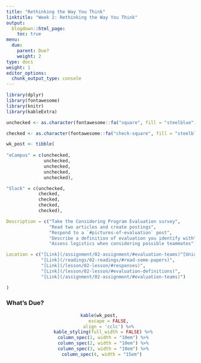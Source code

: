 ```yaml
---
title: "Rethinking the Way You Think"
linktitle: "Week 2: Rethinking the Way You Think"
output:
  blogdown::html_page:
    toc: true
menu:
  due:
    parent: Due?
    weight: 2
type: docs
weight: 1
editor_options: 
  chunk_output_type: console
---
```


```r
library(dplyr)
library(fontawesome)
library(knitr)
library(kableExtra)
```

```r
unchecked <- as.character(fontawesome::fa("square", fill = "steelblue"))

checked <- as.character(fontawesome::fa("check-square", fill = "steelblue"))

wk_post <- tibble(
  
"eCampus" = c(unchecked, 
              unchecked, 
              unchecked,
              unchecked,
              unchecked),

"Slack" = c(unchecked,
            checked,
            checked,
            checked,
            checked),

Description = c("Take the Considering Program Evaluation survey",
                "Read two articles and create postings",
                "Respond to a `#pictures-of-evaluation` post",
                "Describe a definition of evaluation you identify with",
                "Assess logistics when considering possible teammates"),

Location = c("[Link](/assignment/02-assignment/#evaluation-teams)^[Unique link sent to your WVU Mix e-mail account.]",
             "[Link](/readings/02-readings/#read-some-papers)",
             "[Link](/lesson/02-lesson/#responses)",
             "[Link](/lesson/02-lesson/#evaluation-definitions)",
             "[Link](/assignment/02-assignment/#evaluation-teams)")

)
```

### What's Due?
<center>
```r
kable(wk_post, 
      escape = FALSE,
      align = 'cclc') %>%
  kable_styling(full_width = FALSE) %>%
  column_spec(1, width = "10em") %>%
  column_spec(2, width = "10em") %>%
  column_spec(3, width = "10em") %>%
  column_spec(4, width = "15em") 
```
</center>


